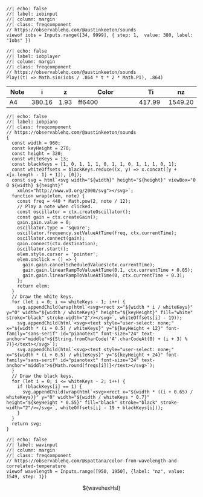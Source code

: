 ```ojs
//| echo: false
//| label: iobinput
//| column: margin
//| class: freqcomponent
// https://observablehq.com/@austinkeeton/sounds
viewof iobs = Inputs.range([34, 9999], { step: 1,  value: 380, label: "Iobs" })
```

```ojs
//| echo: false
//| label: iobplayer
//| column: margin
//| class: freqcomponent
// https://observablehq.com/@austinkeeton/sounds
Play((t) => Math.sin(iobs / .864 * t * 2 * Math.PI), .864)
```

| Note    | i      | z    | Color                  | Ti        | nz      |
| ------- | ------ | ---- | ---------------------- | --------- | ------- |
| A4      | 380.16 | 1.93 | [ff6400]{.colorff6400} | 417.99    | 1549.20 |

```ojs
//| echo: false
//| label: iobpiano
//| class: freqcomponent
// https://observablehq.com/@austinkeeton/sounds
{
  const width = 960;
  const keyHeight = 270;
  const height = 320;
  const whiteKeys = 13;
  const blackKeys = [1, 0, 1, 1, 1, 0, 1, 1, 0, 1, 1, 1, 0, 1];
  const whiteOffsets = blackKeys.reduce((x, y) => x.concat([y + x[x.length - 1] + 1]), [0]);
  const svg = html`<svg width="${width}" height="${height}" viewBox="0 0 ${width} ${height}"
    xmlns="http://www.w3.org/2000/svg"></svg>`;
  function wrap(elem, note) {
    const freq = 440 * Math.pow(2, note / 12);
    // Play a note when clicked.
    const oscillator = ctx.createOscillator();
    const gain = ctx.createGain();
    gain.gain.value = 0;
    oscillator.type = 'square';
    oscillator.frequency.setValueAtTime(freq, ctx.currentTime);
    oscillator.connect(gain);
    gain.connect(ctx.destination);
    oscillator.start();
    elem.style.cursor = 'pointer';
    elem.onclick = () => {
      gain.gain.cancelScheduledValues(ctx.currentTime);
      gain.gain.linearRampToValueAtTime(0.1, ctx.currentTime + 0.05);
      gain.gain.linearRampToValueAtTime(0, ctx.currentTime + 0.3);
    };
    return elem;
  }
  // Draw the white keys.
  for (let i = 0; i <= whiteKeys - 1; i++) {
    svg.appendChild(wrap(html`<svg><rect x="${width * i / whiteKeys}" y="0" width="${width / whiteKeys}" height="${keyHeight}" fill="white" stroke="black" stroke-width="2"/></svg>`, whiteOffsets[i] - 19));
    svg.appendChild(html`<svg><text style="user-select: none;" x="${width * (i + 0.5) / whiteKeys}" y="${keyHeight + 12}" font-family="sans-serif" id="pianotext" font-size="24" text-anchor="middle">${String.fromCharCode('A'.charCodeAt(0) + (i + 3) % 7)}</text></svg>`);
    svg.appendChild(html`<svg><text style="user-select: none;" x="${width * (i + 0.5) / whiteKeys}" y="${keyHeight + 24}" font-family="sans-serif" id="pianotext" font-size="24" text-anchor="middle">${Math.round(freqs[i])}</text></svg>`);
  }
  // Draw the black keys.
  for (let i = 0; i <= whiteKeys - 2; i++) {
    if (blackKeys[i] == 1) {
      svg.appendChild(wrap(html`<svg><rect x="${width * ((i + 0.65) / whiteKeys)}" y="0" width="${width / whiteKeys * 0.7}" height="${keyHeight * 0.55}" fill="black" stroke="black" stroke-width="2"/></svg>`, whiteOffsets[i] - 19 + blackKeys[i]));
    }
  }
  return svg;
}
```

```ojs
//| echo: false
//| label: wavinput
//| column: margin
//| class: freqcomponent
// https://observablehq.com/@spattana/color-from-wavelength-and-correlated-temperature
viewof wavelength = Inputs.range([950, 1950], {label: "nz", value: 1549, step: 1})
```

:::{.column-margin fig-align="center" style="text-align:center;" .freqcomponent}
\${wavehexHsl}
:::

